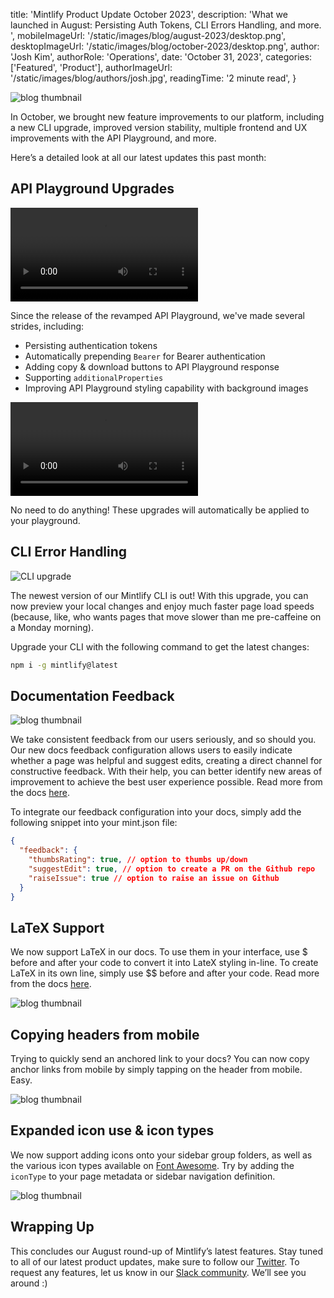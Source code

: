 
  title: 'Mintlify Product Update October 2023',
  description:
    'What we launched in August: Persisting Auth Tokens, CLI Errors Handling, and more. ',
  mobileImageUrl: '/static/images/blog/august-2023/desktop.png',
  desktopImageUrl: '/static/images/blog/october-2023/desktop.png',
  author: 'Josh Kim',
  authorRole: 'Operations',
  date: 'October 31, 2023',
  categories: ['Featured', 'Product'],
  authorImageUrl: '/static/images/blog/authors/josh.jpg',
  readingTime: '2 minute read',
}


<img
  src="/static/images/blog/october-2023/desktop.png"
  alt="blog thumbnail"
  className="w-full rounded-md"
/>

In October, we brought new feature improvements to our platform, including a new CLI upgrade, improved version stability, multiple frontend and UX improvements with the API Playground, and more.

Here’s a detailed look at all our latest updates this past month:

## API Playground Upgrades

<video className="w-full" controls>
  <source src="/static/images/blog/october-2023/bearer-persisting.mp4" type="video/mp4" />
</video>

Since the release of the revamped API Playground, we've made several strides, including:
- Persisting authentication tokens
- Automatically prepending `Bearer` for Bearer authentication
- Adding copy & download buttons to API Playground response
- Supporting `additionalProperties`
- Improving API Playground styling capability with background images

<video className="w-full" controls>
  <source src="/static/images/blog/october-2023/copy-paste.mp4" type="video/mp4" />
</video>

No need to do anything! These upgrades will automatically be applied to your playground. 

## CLI Error Handling

<img
  src="/static/images/blog/october-2023/parsing-error.png"
  alt="CLI upgrade"
  className="w-full rounded-md"
/>

The newest version of our Mintlify CLI is out! With this upgrade, you can now preview your local changes and enjoy much faster page load speeds (because, like, who wants pages that move slower than me pre-caffeine on a Monday morning).

Upgrade your CLI with the following command to get the latest changes:

```bash
npm i -g mintlify@latest
```

## Documentation Feedback

<img
  src="/static/images/blog/august-2023/feedback.jpeg"
  alt="blog thumbnail"
  className="w-full rounded-md"
/>

We take consistent feedback from our users seriously, and so should you. Our new docs feedback configuration allows users to easily indicate whether a page was helpful and suggest edits, creating a direct channel for constructive feedback. With their help, you can better identify new areas of improvement to achieve the best user experience possible. Read more from the docs [here](https://mintlify.com/docs/settings/global#structure).

To integrate our feedback configuration into your docs, simply add the following snippet into your mint.json file:

```json
{
  "feedback": {
    "thumbsRating": true, // option to thumbs up/down
    "suggestEdit": true, // option to create a PR on the Github repo
    "raiseIssue": true // option to raise an issue on Github
  }
}
```

## LaTeX Support

We now support LaTeX in our docs. To use them in your interface, use $ before and after your code to convert it into LateX styling in-line. To create LaTeX in its own line, simply use $$ before and after your code. Read more from the docs [here](https://mintlify.com/docs/content/text#latex).

<img
  src="/static/images/blog/august-2023/latex.png"
  alt="blog thumbnail"
  className="w-full rounded-md"
/>

## Copying headers from mobile

Trying to quickly send an anchored link to your docs? You can now copy anchor links from mobile by simply tapping on the header from mobile. Easy.

<img
  src="/static/images/blog/august-2023/headers.gif"
  alt="blog thumbnail"
  className="w-full rounded-md"
/>

## Expanded icon use & icon types

We now support adding icons onto your sidebar group folders, as well as the various icon types available on [Font Awesome](https://fontawesome.com/icons). Try by adding the `iconType` to your page metadata or sidebar navigation definition.

<img
  src="/static/images/blog/august-2023/icons.png"
  alt="blog thumbnail"
  className="w-full rounded-md"
/>

## Wrapping Up

This concludes our August round-up of Mintlify’s latest features. Stay tuned to all of our latest product updates, make sure to follow our [Twitter](https://twitter.com/mintlify). To request any features, let us know in our [Slack community](https://mintlify.com/community). We’ll see you around :)
